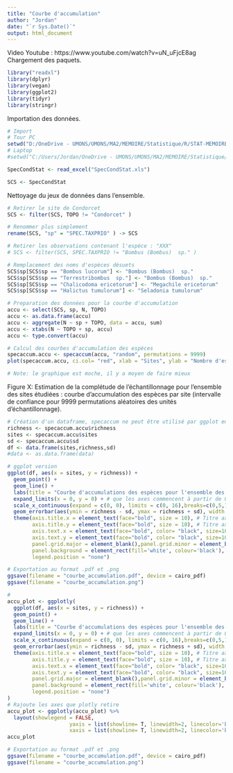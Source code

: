 ```yaml
---
title: "Courbe d'accumulation"
author: "Jordan"
date: "`r Sys.Date()`"
output: html_document
---
```

Video Youtube : https://www.youtube.com/watch?v=uN_uFjcE8ag
Chargement des paquets.
```r
library("readxl") 
library(dplyr)
library(vegan)
library(ggplot2)
library(tidyr)
library(stringr)
```

Importation des données.
```r
# Import
# Tour PC
setwd("D:/OneDrive - UMONS/UMONS/MA2/MEMOIRE/Statistique/R/STAT-MEMOIRE/RAW2")
# Laptop
#setwd("C:/Users/Jordan/OneDrive - UMONS/UMONS/MA2/MEMOIRE/Statistique/R/STAT-MEMOIRE/RAW2")

SpecCondStat <- read_excel("SpecCondStat.xls")

SCS <- SpecCondStat
```

Nettoyage du jeux de données dans l'ensemble.
```r
# Retirer le site de Condorcet
SCS <- filter(SCS, TOPO != "Condorcet" )

# Renommer plus simplement
rename(SCS, "sp" = "SPEC.TAXPRIO" ) -> SCS

# Retirer les observations contenant l'espèce : "XXX"
# SCS <- filter(SCS, SPEC.TAXPRIO != "Bombus (Bombus)  sp." )

# Remplacement des noms d'espèces désuets
SCS$sp[SCS$sp == "Bombus lucorum"] <- "Bombus (Bombus)  sp."
SCS$sp[SCS$sp == "Terrestribombus  sp."] <- "Bombus (Bombus)  sp."
SCS$sp[SCS$sp == "Chalicodoma ericetorum"] <- "Megachile ericetorum"
SCS$sp[SCS$sp == "Halictus tumulorum"] <- "Seladonia tumulorum"
```

```r
# Preparation des données pour la courbe d'accumulation
accu <- select(SCS, sp, N, TOPO)
accu <- as.data.frame(accu)
accu <- aggregate(N ~ sp + TOPO, data = accu, sum)
accu <- xtabs(N ~ TOPO + sp, accu)
accu <- type.convert(accu)

# Calcul des courbes d'accumulation des espèces
specaccum.accu <- specaccum(accu, "random", permutations = 9999)
plot(specaccum.accu, ci.col= "red", xlab = "Sites", ylab = "Nombre d'espèces", main = "Courbe d'accumulations des espèces pour l'ensemble des sites")

# Note: le graphique est moche, il y a moyen de faire mieux
```
Figure X: Estimation de la complétude de l'échantillonnage pour l'ensemble des sites étudiées : courbe d'accumulation des espèces par site (intervalle de confiance pour 9999 permutations aléatoires des unités d'échantillonnage).


```r
# Création d'un dataframe, specaccum ne peut être utilisé par ggplot en tant que tel
richness <- specaccum.accu$richness
sites <- specaccum.accu$sites
sd <- specaccum.accu$sd
df <- data.frame(sites,richness,sd)
#data <- as.data.frame(data)
```


```r
# ggplot version
ggplot(df, aes(x = sites, y = richness)) +
  geom_point() +
  geom_line() + 
  labs(title = "Courbe d'accumulations des espèces pour l'ensemble des sites", x = 'Nombre de sites échantillonnés', y = "Nombre d'espèces") +
  expand_limits(x = 0, y = 0) + # que les axes commencent à partir de 0
  scale_x_continuous(expand = c(0, 0), limits = c(0, 16),breaks=c(0,5,10,15)) + scale_y_continuous(expand = c(0, 0), limits = c(0, 100)) + # 0 de x et y est confondu
  geom_errorbar(aes(ymin = richness - sd, ymax = richness + sd), width = 0.2, color="red") + # barre d'erreur ici SD
  theme(axis.title.x = element_text(face="bold", size = 10), # Titre axe x
        axis.title.y = element_text(face="bold", size = 10), # Titre axe y
        axis.text.x = element_text(face="bold", color= "black", size=10, hjust=0), # Echelle x
        axis.text.y = element_text(face="bold", color= "black", size=10), # Echelle y
        panel.grid.major = element_blank(),panel.grid.minor = element_blank(),
        panel.background = element_rect(fill='white', colour='black'),
        legend.position = "none") 

```

```r
# Exportation au format .pdf et .png
ggsave(filename = "courbe_accumulation.pdf", device = cairo_pdf)
ggsave(filename = "courbe_accumulation.png")

```


```r
# 
accu_plot <- ggplotly(
  ggplot(df, aes(x = sites, y = richness)) +
  geom_point() +
  geom_line() + 
  labs(title = "Courbe d'accumulations des espèces pour l'ensemble des sites", x = 'Nombre de sites échantillonnés', y = "Nombre d'espèces") +
  expand_limits(x = 0, y = 0) + # que les axes commencent à partir de 0
  scale_x_continuous(expand = c(0, 0), limits = c(0, 16),breaks=c(0,5,10,15)) + scale_y_continuous(expand = c(0, 0), limits = c(0, 100)) + # 0 de x et y est confondu
  geom_errorbar(aes(ymin = richness - sd, ymax = richness + sd), width = 0.2, color="red") + # barre d'erreur ici SD
  theme(axis.title.x = element_text(face="bold", size = 10), # Titre axe x
        axis.title.y = element_text(face="bold", size = 10), # Titre axe y
        axis.text.x = element_text(face="bold", color= "black", size=10, hjust=0), # Echelle x
        axis.text.y = element_text(face="bold", color= "black", size=10), # Echelle y
        panel.grid.major = element_blank(),panel.grid.minor = element_blank(),
        panel.background = element_rect(fill='white', colour='black'),
        legend.position = "none") 
)
# Rajoute les axes que plotly retire
accu_plot <- ggplotly(accu_plot) %>%
  layout(showlegend = FALSE, 
                    yaxis = list(showline= T, linewidth=2, linecolor='black', mirror = T), 
                    xaxis = list(showline= T, linewidth=2, linecolor='black', mirror = T))
accu_plot

```

```r
# Exportation au format .pdf et .png
ggsave(filename = "courbe_accumulation.pdf", device = cairo_pdf)
ggsave(filename = "courbe_accumulation.png")
```

















